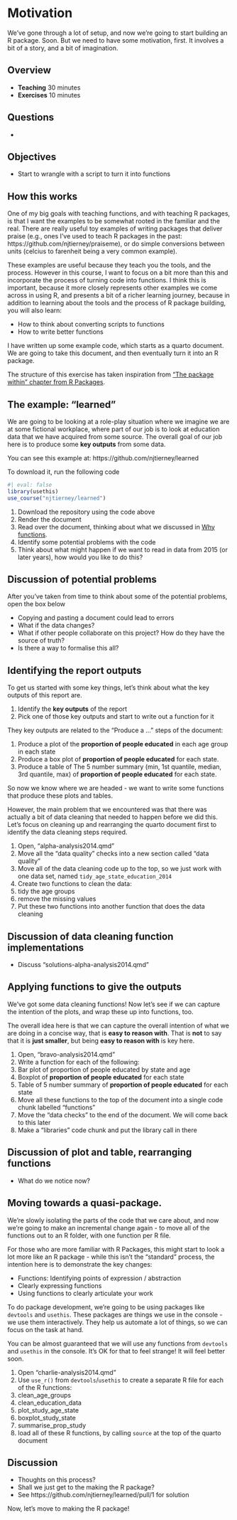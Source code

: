 # Motivation

We've gone through a lot of setup, and now we're going to start building an R package. Soon. But we need to have some motivation, first. It involves a bit of a story, and a bit of imagination.

## Overview

* **Teaching** 30 minutes
* **Exercises** 10 minutes

## Questions

* 

## Objectives

* Start to wrangle with a script to turn it into functions

## How this works

One of my big goals with teaching functions, and with teaching R packages, is that I want the examples to be somewhat rooted in the familiar and the real. There are really useful toy examples of writing packages that deliver praise (e.g., ones I've used to teach R packages in the past: https://github.com/njtierney/praiseme), or do simple conversions between units (celcius to farenheit being a very common example).

These examples are useful because they teach you the tools, and the process. However in this course, I want to focus on a bit more than this and incorporate the process of turning code into functions. I think this is important, because it more closely represents other examples we come across in using R, and presents a bit of a richer learning journey, because in addition to learning about the tools and the process of R package building, you will also learn:

- How to think about converting scripts to functions
- How to write better functions

I have written up some example code, which starts as a quarto document. We are going to take this document, and then eventually turn it into an R package. 

The structure of this exercise has taken inspiration from ["The package within" chapter from R Packages](https://r-pkgs.org/package-within.html).

## The example: "learned"

We are going to be looking at a role-play situation where we imagine we are at some fictional workplace, where part of our job is to look at education data that we have acquired from some source. The overall goal of our job here is to produce some **key outputs** from some data.

You can see this example at: https://github.com/njtierney/learned

To download it, run the following code

```r
#| eval: false
library(usethis)
use_course("njtierney/learned")
```

:::{.callout-note title="Your turn"}

1. Download the repository using the code above
2. Render the document
3. Read over the document, thinking about what we discussed in [Why functions](why-functions).
4. Identify some potential problems with the code
5. Think about what might happen if we want to read in data from 2015 (or later years), how would you like to do this?

:::

## Discussion of potential problems

After you've taken from time to think about some of the potential problems, open the box below

:::{.callout-caution title="Some of the potential problems" collapse="true"}

- Copying and pasting a document could lead to errors
- What if the data changes? 
- What if other people collaborate on this project? How do they have the source of truth?
- Is there a way to formalise this all?

:::

## Identifying the report outputs

To get us started with some key things, let's think about what the key outputs of this report are.

:::{.callout-note title="Your turn"}

1. Identify the **key outputs** of the report
2. Pick one of those key outputs and start to write out a function for it

:::

:::{.callout-caution title="Key outputs" collapse="true"}

They key outputs are related to the "Produce a ..." steps of the document:

1. Produce a plot of the **proportion of people educated** in each age group in each state
2. Produce a box plot of **proportion of people educated** for each state.
3. Produce a table of The 5 number summary (min, 1st quantile, median, 3rd quantile, max)  of **proportion of people educated** for each state.

:::

So now we know where we are headed - we want to write some functions that produce these plots and tables.

However, the main problem that we encountered was that there was actually a bit of data cleaning that needed to happen before we did this. Let's focus on cleaning up and rearranging the quarto document first to identify the data cleaning steps required.

:::{.callout-note title="Your turn"}

1. Open, "alpha-analysis2014.qmd"
2. Move all the "data quality" checks into a new section called "data quality"
3. Move all of the data cleaning code up to the top, so we just work with one data set, named `tidy_age_state_education_2014`
4. Create two functions to clean the data: 
  1. tidy the age groups
  2. remove the missing values
5. Put these two functions into another function that does the data cleaning

:::

## Discussion of data cleaning function implementations

- Discuss "solutions-alpha-analysis2014.qmd"

## Applying functions to give the outputs

We've got some data cleaning functions! Now let's see if we can capture the intention of the plots, and wrap these up into functions, too. 

The overall idea here is that we can capture the overall intention of what we are doing in a concise way, that is **easy to reason with**. That is **not** to say that it is **just smaller**, but being **easy to reason with** is key here.

:::{.callout-note title="Your turn"}

1. Open, "bravo-analysis2014.qmd"
2. Write a function for each of the following:
  1. Bar plot of proportion of people educated by state and age
  2. Boxplot of **proportion of people educated** for each state
  3. Table of 5 number summary of **proportion of people educated** for each state
3. Move all these functions to the top of the document into a single code chunk labelled "functions"
4. Move the "data checks" to the end of the document. We will come back to this later
5. Make a "libraries" code chunk and put the library call in there


:::

## Discussion of plot and table, rearranging functions

- What do we notice now?

## Moving towards a quasi-package.

We're slowly isolating the parts of the code that we care about, and now we're going to make an incremental change again - to move all of the functions out to an R folder, with one function per R file.

For those who are more familiar with R Packages, this might start to look a lot more like an R package - while this isn't the "standard" process, the intention here is to demonstrate the key changes:

- Functions: Identifying points of expression / abstraction
- Clearly expressing functions
- Using functions to clearly articulate your work


:::{.callout-tip title="'ergonomic' / interactive helper packages"}

To do package development, we're going to be using packages like `devtools` and `usethis`. These packages are things we use in the console - we use them interactively. They help us automate a lot of things, so we can focus on the task at hand.

You can be almost guaranteed that we will use any functions from `devtools` and `usethis` in the console. It's OK for that to feel strange! It will feel better soon.

:::


:::{.callout-note title="Your turn"}

1. Open "charlie-analysis2014.qmd"
2. Use `use_r()` from `devtools`/`usethis` to create a separate R file for each of the R functions:
  1. clean_age_groups
  2. clean_education_data
  3. plot_study_age_state
  4. boxplot_study_state
  5. summarise_prop_study
3. load all of these R functions, by calling `source` at the top of the quarto document

:::

## Discussion

- Thoughts on this process?
- Shall we just get to the making the R package?
- See https://github.com/njtierney/learned/pull/1 for solution

Now, let's move to making the R package!
